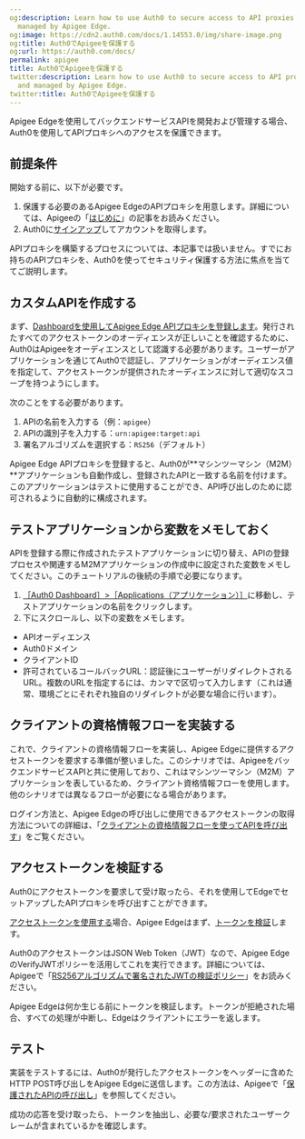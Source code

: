 ```yaml
---
og:description: Learn how to use Auth0 to secure access to API proxies developed and
  managed by Apigee Edge.
og:image: https://cdn2.auth0.com/docs/1.14553.0/img/share-image.png
og:title: Auth0でApigeeを保護する
og:url: https://auth0.com/docs/
permalink: apigee
title: Auth0でApigeeを保護する
twitter:description: Learn how to use Auth0 to secure access to API proxies developed
  and managed by Apigee Edge.
twitter:title: Auth0でApigeeを保護する
---
```


Apigee Edgeを使用してバックエンドサービスAPIを開発および管理する場合、Auth0を使用してAPIプロキシへのアクセスを保護できます。

## 前提条件

開始する前に、以下が必要です。

1. 保護する必要のあるApigee EdgeのAPIプロキシを用意します。詳細については、Apigeeの「[はじめに](https://docs.apigee.com/api-platform/get-started/get-started)」の記事をお読みください。
2. Auth0に[サインアップ](https://auth0.com/signup)してアカウントを取得します。

APIプロキシを構築するプロセスについては、本記事では扱いません。すでにお持ちのAPIプロキシを、Auth0を使ってセキュリティ保護する方法に焦点を当ててご説明します。

## カスタムAPIを作成する

まず、[Dashboardを使用してApigee Edge APIプロキシを登録します](/get-started/set-up-apis)。発行されたすべてのアクセストークンのオーディエンスが正しいことを確認するために、Auth0はApigeeをオーディエンスとして認識する必要があります。ユーザーがアプリケーションを通じてAuth0で認証し、アプリケーションがオーディエンス値を指定して、アクセストークンが提供されたオーディエンスに対して適切なスコープを持つようにします。

次のことをする必要があります。

1. APIの名前を入力する（例：`apigee`）
2. APIの識別子を入力する：`urn:apigee:target:api`
3. 署名アルゴリズムを選択する：`RS256`（デフォルト）

Apigee Edge APIプロキシを登録すると、Auth0が**マシンツーマシン（M2M）**アプリケーションも自動作成し、登録されたAPIと一致する名前を付けます。このアプリケーションはテストに使用することができ、API呼び出しのために認可されるように自動的に構成されます。

## テストアプリケーションから変数をメモしておく

APIを登録する際に作成されたテストアプリケーションに切り替え、APIの登録プロセスや関連するM2Mアプリケーションの作成中に設定された変数をメモしてください。このチュートリアルの後続の手順で必要になります。

1. [［Auth0 Dashboard］>［Applications（アプリケーション）］](%24%7Bmanage_url%7D/#/applications)に移動し、テストアプリケーションの名前をクリックします。
2. 下にスクロールし、以下の変数をメモします。

* APIオーディエンス
* Auth0ドメイン
* クライアントID
* 許可されているコールバックURL：認証後にユーザーがリダイレクトされるURL。複数のURLを指定するには、カンマで区切って入力します（これは通常、環境ごとにそれぞれ独自のリダイレクトが必要な場合に行います）。

## クライアントの資格情報フローを実装する

これで、クライアントの資格情報フローを実装し、Apigee Edgeに提供するアクセストークンを要求する準備が整いました。このシナリオでは、ApigeeをバックエンドサービスAPIと共に使用しており、これはマシンツーマシン（M2M）アプリケーションを表しているため、クライアント資格情報フローを使用します。他のシナリオでは異なるフローが必要になる場合があります。

ログイン方法と、Apigee Edgeの呼び出しに使用できるアクセストークンの取得方法についての詳細は、「[クライアントの資格情報フローを使ってAPIを呼び出す](/login/flows/call-your-api-using-the-client-credentials-flow)」をご覧ください。

## アクセストークンを検証する

Auth0にアクセストークンを要求して受け取ったら、それを使用してEdgeでセットアップしたAPIプロキシを呼び出すことができます。

[アクセストークンを使用する](https://docs.apigee.com/api-platform/security/oauth/using-access-tokens.html)場合、Apigee Edgeはまず、[トークンを検証](https://docs.apigee.com/api-platform/security/oauth/using-access-tokens.html#addingaverifyaccesstokenpolicy)します。

Auth0のアクセストークンはJSON Web Token（JWT）なので、Apigee EdgeのVerifyJWTポリシーを活用してこれを実行できます。詳細については、Apigeeで「[RS256アルゴリズムで署名されたJWTの検証ポリシー](https://docs.apigee.com/api-platform/reference/policies/verify-jwt-policy#verify-a-jwt-signed-with-the-rs256-algorithm)」をお読みください。

Apigee Edgeは何か生じる前にトークンを検証します。トークンが拒絶された場合、すべての処理が中断し、Edgeはクライアントにエラーを返します。

## テスト

実装をテストするには、Auth0が発行したアクセストークンをヘッダーに含めたHTTP POST呼び出しをApigee Edgeに送信します。この方法は、Apigeeで「[保護されたAPIの呼び出し](https://docs.apigee.com/api-platform/security/oauth/oauth-20-client-credentials-grant-type.html#callingtheprotectedapi)」を参照してください。

成功の応答を受け取ったら、トークンを抽出し、必要な/要求されたユーザークレームが含まれているかを確認します。